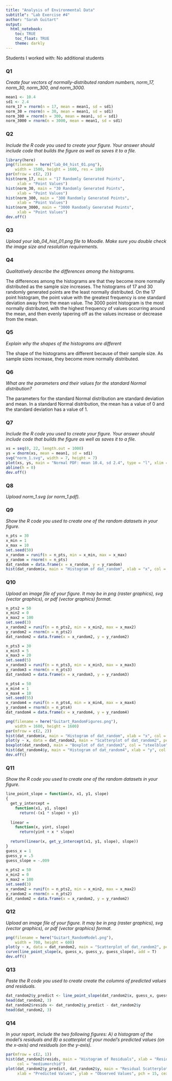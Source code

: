 ```yaml
---
title: "Analysis of Environmental Data"
subtitle": "Lab Exercise #4"
author: "Sarah Guitart"
output: 
  html_notebook:
    toc: TRUE
    toc_float: TRUE
    theme: darkly 
---
```


Students I worked with: No additional students 

### Q1

*Create four vectors of normally-distributed random numbers, norm_17, norm_30, norm_300, and norm_3000.*
```r
mean1 <- 10.4
sd1 <- 2.4 
norm_17 = rnorm(n = 17, mean = mean1, sd = sd1)
norm_30 = rnorm(n = 30, mean = mean1, sd = sd1)
norm_300 = rnorm(n = 300, mean = mean1, sd = sd1)
norm_3000 = rnorm(n = 3000, mean = mean1, sd = sd1)
```

### Q2

*Include the R code you used to create your figure. Your answer should include code that builds the figure as well as saves it to a file.*
```r
library(here)
png(filename = here("lab_04_hist_01.png"), 
    width = 1500, height = 1600, res = 180)
par(mfrow = c(2, 2))
hist(norm_17, main = "17 Randomly Generated Points",
     xlab = "Point Values")
hist(norm_30, main = "30 Randomly Generated Points",
     xlab = "Point Values")
hist(norm_300, main = "300 Randomly Generated Points",
     xlab = "Point Values")
hist(norm_3000, main = "3000 Randomly Generated Points",
     xlab = "Point Values")
dev.off()
```

### Q3

*Upload your lab_04_hist_01.png file to Moodle. Make sure you double check the image size and resolution requirements.*

### Q4

*Qualitatively describe the differences among the histograms.*

The differences among the histograms are that they become more normally distributed as the sample size increases. The histograms of 17 and 30 randomly generated points are the least normally distributed. On the 17 point histogram, the point value with the greatest frequency is one standard deviation away from the mean value. The 3000 point histogram is the most normally distributed, with the highest frequency of values occurring around the mean, and then evenly tapering off as the values increase or decrease from the mean. 

### Q5

*Explain why the shapes of the histograms are different*

The shape of the histograms are different because of their sample size. As sample sizes increase, they become more normally distributed. 

### Q6

*What are the parameters and their values for the standard Normal distribution?*

The parameters for the standard Normal distribution are standard deviation and mean. In a standard Normal distribution, the mean has a value of 0 and the standard deviation has a value of 1. 

### Q7

*Include the R code you used to create your figure. Your answer should include code that builds the figure as well as saves it to a file.*
```r
xs = seq(0, 22, length.out = 1000)
ys = dnorm(xs, mean = mean1, sd = sd1)
svg("norm_1.svg", width = 7, height = 7)
plot(xs, ys, main = "Normal PDF: mean 10.4, sd 2.4", type = "l", xlim = c(1, 20))
abline(h = 0)
dev.off()
```

### Q8

*Upload norm_1.svg (or norm_1.pdf).*

### Q9

*Show the R code you used to create one of the random datasets in your figure.*
```r
n_pts = 30
x_min = 1
x_max = 10
set.seed(50)
x_random = runif(n = n_pts, min = x_min, max = x_max)
y_random = rnorm(n = n_pts)
dat_random = data.frame(x = x_random, y = y_random)
hist(dat_random$x, main = "Histogram of dat_random", xlab = "x", col = "greenyellow")
```

### Q10 

*Upload an image file of your figure. It may be in png (raster graphics), svg (vector graphics), or pdf (vector graphics) format.*

```r
n_pts2 = 50
x_min2 = 0
x_max2 = 100
set.seed(3)
x_random2 = runif(n = n_pts2, min = x_min2, max = x_max2)
y_random2 = rnorm(n = n_pts2)
dat_random2 = data.frame(x = x_random2, y = y_random2)

n_pts3 = 30
x_min3 = 5
x_max3 = 20
set.seed(5)
x_random3 = runif(n = n_pts3, min = x_min3, max = x_max3)
y_random3 = rnorm(n = n_pts3)
dat_random3 = data.frame(x = x_random3, y = y_random3)

n_pts4 = 50
x_min4 = 1
x_max4 = 10
set.seed(55)
x_random4 = runif(n = n_pts4, min = x_min4, max = x_max4)
y_random4 = rnorm(n = n_pts4)
dat_random4 = data.frame(x = x_random4, y = y_random4)

png(filename = here("Guitart_RandomFigures.png"), 
    width = 1600, height = 1600)
par(mfrow = c(2, 2))
hist(dat_random$x, main = "Histogram of dat_random", xlab = "x", col = "greenyellow")
plot(y ~ x, data = dat_random2, main = "Scatterplot of dat_random2", pch = 18, cex = 2, col = "lightpink3")
boxplot(dat_random3, main = "Boxplot of dat_random3", col = "steelblue")
hist(dat_random4$y, main = "Histogram of dat_random4", xlab = "y", col = "magenta1")
dev.off()
```


### Q11

*Show the R code you used to create one of the random datasets in your figure.*
```r
line_point_slope = function(x, x1, y1, slope)
{
  get_y_intercept = 
    function(x1, y1, slope) 
      return(-(x1 * slope) + y1)
  
  linear = 
    function(x, yint, slope) 
      return(yint + x * slope)
  
  return(linear(x, get_y_intercept(x1, y1, slope), slope))
}
guess_x = 1
guess_y = .5
guess_slope = -.009  
  
n_pts2 = 50
x_min2 = 0
x_max2 = 100
set.seed(3)
x_random2 = runif(n = n_pts2, min = x_min2, max = x_max2)
y_random2 = rnorm(n = n_pts2)
dat_random2 = data.frame(x = x_random2, y = y_random2)
```

### Q12

*Upload an image file of your figure. It may be in png (raster graphics), svg (vector graphics), or pdf (vector graphics) format.*
```r
png(filename = here("Guitart_RandomModel.png"), 
    width = 700, height = 600)
plot(y ~ x, data = dat_random2, main = "Scatterplot of dat_random2", pch = 18, cex = 2, col = "lightpink3")
curve(line_point_slope(x, guess_x, guess_y, guess_slope), add = T)
dev.off()
```

### Q13

*Paste the R code you used to create create the columns of predicted values and residuals.*
```r
dat_random2$y_predict <- line_point_slope(dat_random2$x, guess_x, guess_y, guess_slope)
head(dat_random2, 3)
dat_random2$resids <- dat_random2$y_predict - dat_random2$y
head(dat_random2, 3)
```

### Q14

*In your report, include the two following figures: A) a histogram of the model’s residuals and B) a scatterplot of your model’s predicted values (on the x-axis) and residuals (on the y-axis).*
```r
par(mfrow = c(2, 1))
hist(dat_random2$resids, main = "Histogram of Residuals", xlab = "Residual Values",
     col = "mediumorchid")
plot(dat_random2$y_predict, dat_random2$y, main = "Residual Scatterplot", 
     xlab = "Predicted Values", ylab = "Observed Values", pch = 15, cex = 2, col = "cadetblue")
```
